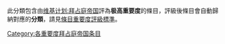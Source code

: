 此分類包含由[[WikiProject:拜占庭帝国|维基计划:拜占庭帝国]]評為'''极高重要度'''的條目，評級後條目會自動歸納對應的'''分類'''，請見[[Wikipedia:條目重要度評級標準|條目重要度評級標準]]。
{{emptycat}}

[[Category:各重要度拜占庭帝国条目|Category:各重要度拜占庭帝国条目]]